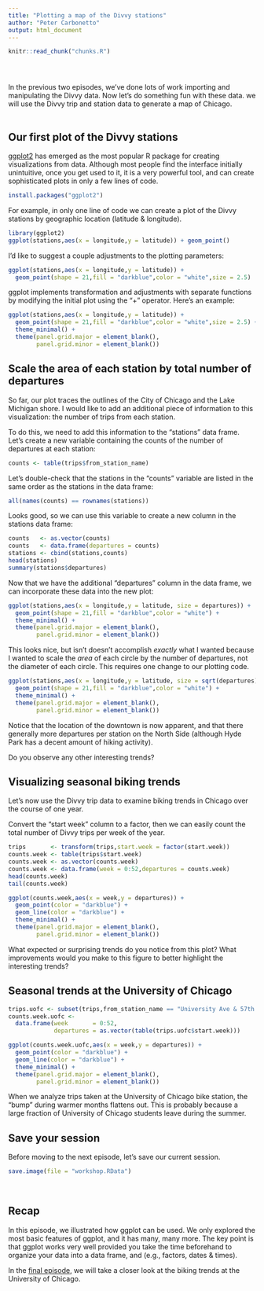 ```yaml
---
title: "Plotting a map of the Divvy stations"
author: "Peter Carbonetto"
output: html_document
---
```


<!-- Define defaults shared by all workflowr files. -->
```r
knitr::read_chunk("chunks.R")
```

<!-- Update knitr chunk options -->
```r
```

<!-- Insert the date the file was last updated -->
```r
```

<!-- Insert the code version (Git commit SHA1) if Git repository
 exists and R package git2r is installed -->
```r
```

In the previous two episodes, we've done lots of work importing and
manipulating the Divvy data. Now let's do something fun with these
data. we will use the Divvy trip and station data to generate a map of
Chicago.
<br>
<br>

## Our first plot of the Divvy stations

[ggplot2](http://ggplot2.tidyverse.org) has emerged as the most
popular R package for creating visualizations from data.  Although
most people find the interface initially unintuitive, once you get
used to it, it is a very powerful tool, and can create sophisticated
plots in only a few lines of code.

```r
install.packages("ggplot2")
```

For example, in only one line of code we can create a plot of the
Divvy stations by geographic location (latitude & longitude).

```r
library(ggplot2)
ggplot(stations,aes(x = longitude,y = latitude)) + geom_point()
```

I'd like to suggest a couple adjustments to the plotting parameters:

```r
ggplot(stations,aes(x = longitude,y = latitude)) +
  geom_point(shape = 21,fill = "darkblue",color = "white",size = 2.5)
```

ggplot implements transformation and adjustments with separate
functions by modifying the initial plot using the "+" operator.
Here's an example:

```r
ggplot(stations,aes(x = longitude,y = latitude)) +
  geom_point(shape = 21,fill = "darkblue",color = "white",size = 2.5) +
  theme_minimal() +
  theme(panel.grid.major = element_blank(),
        panel.grid.minor = element_blank())
```

## Scale the area of each station by total number of departures

So far, our plot traces the outlines of the City of Chicago and the
Lake Michigan shore. I would like to add an additional piece of
information to this visualization: the number of trips from each
station.

To do this, we need to add this information to the "stations" data
frame. Let's create a new variable containing the counts of the number
of departures at each station:

```r
counts <- table(trips$from_station_name)
```

Let's double-check that the stations in the "counts" variable are
listed in the same order as the stations in the data frame:

```r
all(names(counts) == rownames(stations))
```

Looks good, so we can use this variable to create a new column in the
stations data frame:

```r
counts   <- as.vector(counts)
counts   <- data.frame(departures = counts)
stations <- cbind(stations,counts)
head(stations)
summary(stations$departures)
```

Now that we have the additional "departures" column in the data frame,
we can incorporate these data into the new plot:

```r
ggplot(stations,aes(x = longitude,y = latitude, size = departures)) +
  geom_point(shape = 21,fill = "darkblue",color = "white") +
  theme_minimal() +
  theme(panel.grid.major = element_blank(),
        panel.grid.minor = element_blank())
```

This looks nice, but isn't doesn't accomplish *exactly* what I wanted
because I wanted to scale the *area* of each circle by the number of
departures, not the diameter of each circle. This requires one change
to our plotting code.

```r
ggplot(stations,aes(x = longitude,y = latitude, size = sqrt(departures))) +
  geom_point(shape = 21,fill = "darkblue",color = "white") +
  theme_minimal() +
  theme(panel.grid.major = element_blank(),
        panel.grid.minor = element_blank())
```

Notice that the location of the downtown is now apparent, and that
there generally more departures per station on the North Side
(although Hyde Park has a decent amount of hiking activity).

Do you observe any other interesting trends?

## Visualizing seasonal biking trends

Let's now use the Divvy trip data to examine biking trends in Chicago
over the course of one year.

Convert the "start week" column to a factor, then we can easily count
the total number of Divvy trips per week of the year.

```r
trips       <- transform(trips,start.week = factor(start.week))
counts.week <- table(trips$start.week)
counts.week <- as.vector(counts.week)
counts.week <- data.frame(week = 0:52,departures = counts.week)
head(counts.week)
tail(counts.week)
```

```r
ggplot(counts.week,aes(x = week,y = departures)) +
  geom_point(color = "darkblue") +
  geom_line(color = "darkblue") +
  theme_minimal() +
  theme(panel.grid.major = element_blank(),
        panel.grid.minor = element_blank())
```

What expected or surprising trends do you notice from this plot? What
improvements would you make to this figure to better highlight the
interesting trends?

## Seasonal trends at the University of Chicago

```r
trips.uofc <- subset(trips,from_station_name == "University Ave & 57th St")
counts.week.uofc <-
  data.frame(week       = 0:52,
             departures = as.vector(table(trips.uofc$start.week)))
```

```r
ggplot(counts.week.uofc,aes(x = week,y = departures)) +
  geom_point(color = "darkblue") +
  geom_line(color = "darkblue") +
  theme_minimal() +
  theme(panel.grid.major = element_blank(),
        panel.grid.minor = element_blank())
```

When we analyze trips taken at the University of Chicago bike station,
the "bump" during warmer months flattens out. This is probably because
a large fraction of University of Chicago students leave during the
summer.

## Save your session

Before moving to the next episode, let's save our current session.

```r
save.image(file = "workshop.RData")
```
<br>

## Recap

In this episode, we illustrated how ggplot can be used. We only
explored the most basic features of ggplot, and it has many, many
more. The key point is that ggplot works very well provided you take
the time beforehand to organize your data into a data frame, and
(e.g., factors, dates & times).

In the [final episode](), we will take a closer look at the biking
trends at the University of Chicago.
